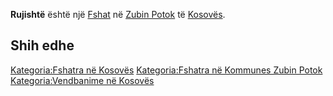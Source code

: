 {{Fshat në Kosovës
 | Emri                = Rujishtë
| sqi_N_name = Rujishtë
| sqi_N_FULL_NAME_RO = Rujishtë
| sqi_N_FULL_NAME_ND_RO = Rujishte
| sqi_N_SORT_NAME_RG = RUJISHTE
| sqi_N_FULL_NAME_RG = Rujishtë
| sqi_N_FULL_NAME_ND_RG = Rujishte
| sqi_V_name = Ruishtë
| sqi_V_FULL_NAME_RO = Ruishtë Rujisht
| sqi_V_FULL_NAME_ND_RO = Ruishte Rujisht
| sqi_V_SORT_NAME_RG = RUISHTE RUJISHT
| sqi_V_FULL_NAME_RG = Ruishtë Rujisht
| sqi_V_FULL_NAME_ND_RG = Ruishte Rujisht
| srp_N_name = Rujište
| srp_N_FULL_NAME_RO = Rujište
| srp_N_FULL_NAME_ND_RO = Rujiste
| srp_N_SORT_NAME_RG = RUJISTE
| srp_N_FULL_NAME_RG = Rujište
| srp_N_FULL_NAME_ND_RG = Rujiste
| srp_NS_name = Рујиште
| srp_NS_FULL_NAME_RO = Рујиште
| srp_NS_FULL_NAME_ND_RO = Рујиште
| srp_NS_SORT_NAME_RG = РУЈИШТЕ
| srp_NS_FULL_NAME_RG = Рујиште
| srp_NS_FULL_NAME_ND_RG = Рујиште

 | Emri (Rasa dhanore) = 
 | Figura              = 
 | Shteti              = Kosovo
 | Komuna              = Zubin Potok
 | Kodi postar         = 
 | Sipërfaqja          = 

 | Popullsia           = 

 | Regj. i popullsisë  = 
 | Dend. e popullsisë  = 
 | Faqja zyrtare       = 
 <!--- Koordinatat ----> 
 | Gjerësia            = 42.941389
 | Gjatësia            = 20.749167
 | Lartësia            = 
}}
'''Rujishtë''' është një [[Fshat]] në [[Zubin Potok]] të [[Kosovës]].

<!-- == Gjeografia == -->
<!-- == Historia == -->
<!-- == Demografia == -->
== Shih edhe ==
{{Komuna Zubin Potok}}
{{Kosovo-Administrata-Cung}}

[[Kategoria:Fshatra në Kosovës]]
[[Kategoria:Fshatra në Kommunes Zubin Potok]]
[[Kategoria:Vendbanime në Kosovës]]